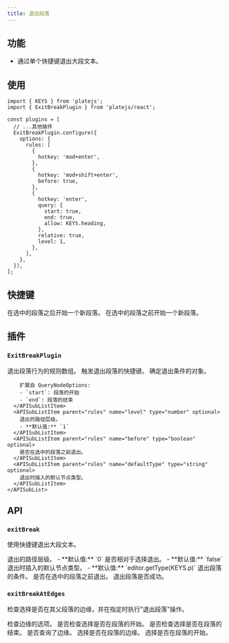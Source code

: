 ```yaml
---
title: 退出段落
---
```


<ComponentPreview name="exit-break-demo" />

<PackageInfo>

## 功能

- 通过单个快捷键退出大段文本。

</PackageInfo>

## 使用

```tsx
import { KEYS } from 'platejs';
import { ExitBreakPlugin } from 'platejs/react';

const plugins = [
  // ...其他插件
  ExitBreakPlugin.configure({
    options: {
      rules: [
        {
          hotkey: 'mod+enter',
        },
        {
          hotkey: 'mod+shift+enter',
          before: true,
        },
        {
          hotkey: 'enter',
          query: {
            start: true,
            end: true,
            allow: KEYS.heading,
          },
          relative: true,
          level: 1,
        },
      ],
    },
  }),
];
```

## 快捷键

<KeyTable>
  <KeyTableItem hotkey="Cmd + Enter">
    在选中的段落之后开始一个新段落。
  </KeyTableItem>
  <KeyTableItem hotkey="Cmd + Shift + Enter">
    在选中的段落之前开始一个新段落。
  </KeyTableItem>
</KeyTable>

## 插件

### `ExitBreakPlugin`

<API name="ExitBreakPlugin">
<APIOptions>
  <APIItem name="rules" type="ExitBreakRule[]" optional>
    退出段落行为的规则数组。
    <APISubList>
      <APISubListItem parent="rules" name="hotkey" type="string">
        触发退出段落的快捷键。
      </APISubListItem>
      <APISubListItem parent="rules" name="query" type="QueryNodeOptions & { start?: boolean; end?: boolean }" optional>
        确定退出条件的对象。
        
        扩展自 QueryNodeOptions:
        - `start`: 段落的开始
        - `end`: 段落的结束
      </APISubListItem>
      <APISubListItem parent="rules" name="level" type="number" optional>
        退出的路径层级。
        - **默认值:** `1`
      </APISubListItem>
      <APISubListItem parent="rules" name="before" type="boolean" optional>
        是否在选中的段落之前退出。
      </APISubListItem>
      <APISubListItem parent="rules" name="defaultType" type="string" optional>
        退出时插入的默认节点类型。
      </APISubListItem>
    </APISubList>
  </APIItem>
</APIOptions>
</API>

## API

### `exitBreak`

使用快捷键退出大段文本。

<API name="exitBreak">
<APIOptions type="ExitBreakOptions">
  <APIItem name="level" type="number" optional>
    退出的路径层级。
    - **默认值:** `0`
  </APIItem>
  <APIItem name="relative" type="boolean" optional>
    是否相对于选择退出。
    - **默认值:** `false`
  </APIItem>
  <APIItem name="defaultType" type="function" optional>
    退出时插入的默认节点类型。
    - **默认值:** `editor.getType(KEYS.p)`
  </APIItem>
  <APIItem name="query" type="object" optional>
    退出段落的条件。
  </APIItem>
  <APIItem name="before" type="boolean" optional>
    是否在选中的段落之前退出。
  </APIItem>
</APIOptions>

<APIReturns type="boolean">
  退出段落是否成功。
</APIReturns>
</API>

### `exitBreakAtEdges`

检查选择是否在其父段落的边缘，并在指定时执行"退出段落"操作。

<API name="exitBreakAtEdges">
<APIParameters>
  <APIItem name="options" type="object">
    检查边缘的选项。
  </APIItem>
</APIParameters>

<APIOptions type="object">
  <APIItem name="start" type="boolean" optional>
    是否检查选择是否在段落的开始。
  </APIItem>
  <APIItem name="end" type="boolean" optional>
    是否检查选择是否在段落的结束。
  </APIItem>
</APIOptions>

<APIReturns type="object">
  <APIItem name="queryEdge" type="boolean">
    是否查询了边缘。
  </APIItem>
  <APIItem name="isEdge" type="boolean">
    选择是否在段落的边缘。
  </APIItem>
  <APIItem name="isStart" type="boolean">
    选择是否在段落的开始。
  </APIItem>
</APIReturns>
</API>